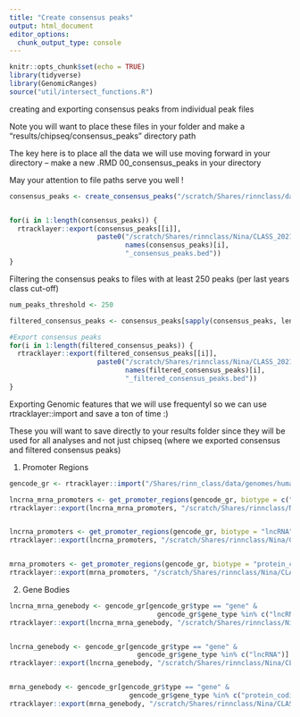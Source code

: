 ```yaml
---
title: "Create consensus peaks"
output: html_document
editor_options: 
  chunk_output_type: console
---
```


```r
knitr::opts_chunk$set(echo = TRUE)
library(tidyverse)
library(GenomicRanges)
source("util/intersect_functions.R")
```

creating and exporting consensus peaks from individual peak files

Note you will want to place these files in your folder and make a "results/chipseq/consensus_peaks" directory path

The key here is to place all the data we will use moving forward in your directory 
-- make a new .RMD 00_consensus_peaks in your directory 

May your attention to file paths serve you well !
```r
consensus_peaks <- create_consensus_peaks("/scratch/Shares/rinnclass/data/peaks")


for(i in 1:length(consensus_peaks)) {
  rtracklayer::export(consensus_peaks[[i]], 
                      paste0("/scratch/Shares/rinnclass/Nina/CLASS_2021/analysis/00_consensus_peaks/results/consensus_peaks/", 
                             names(consensus_peaks)[i], 
                             "_consensus_peaks.bed"))
}

```


Filtering the consensus peaks to files with at least 250 peaks (per last years class cut-off)
```r

num_peaks_threshold <- 250

filtered_consensus_peaks <- consensus_peaks[sapply(consensus_peaks, length) > num_peaks_threshold]

#Export consensus peaks
for(i in 1:length(filtered_consensus_peaks)) {
  rtracklayer::export(filtered_consensus_peaks[[i]], 
                      paste0("/scratch/Shares/rinnclass/Nina/CLASS_2021/analysis/00_consensus_peaks/results/filtered_consensus_peaks/", 
                             names(filtered_consensus_peaks)[i], 
                             "_filtered_consensus_peaks.bed"))
}


```


Exporting Genomic features that we will use frequentyl so we can use rtracklayer::import and save a ton of time :)

These you will want to save directly to your results folder since they will be used for all analyses and not just chipseq (where we exported consensus and filtered consensus peaks)

1) Promoter Regions
```r
gencode_gr <- rtracklayer::import("/Shares/rinn_class/data/genomes/human/gencode/v32/gencode.v32.annotation.gtf")

lncrna_mrna_promoters <- get_promoter_regions(gencode_gr, biotype = c("lncRNA", "protein_coding"))
rtracklayer::export(lncrna_mrna_promoters, "/scratch/Shares/rinnclass/Nina/CLASS_2021/analysis/00_consensus_peaks/results/gene_annotations/lncrna_mrna_promoters.gtf")


lncrna_promoters <- get_promoter_regions(gencode_gr, biotype = "lncRNA")
rtracklayer::export(lncrna_promoters, "/scratch/Shares/rinnclass/Nina/CLASS_2021/analysis/00_consensus_peaks/results/gene_annotations/lncrna_promoters.gtf")


mrna_promoters <- get_promoter_regions(gencode_gr, biotype = "protein_coding")
rtracklayer::export(mrna_promoters, "/scratch/Shares/rinnclass/Nina/CLASS_2021/analysis/00_consensus_peaks/results/gene_annotations/mrna_promoters.gtf")
```


2) Gene Bodies

```r
lncrna_mrna_genebody <- gencode_gr[gencode_gr$type == "gene" & 
                                     gencode_gr$gene_type %in% c("lncRNA", "protein_coding")]
rtracklayer::export(lncrna_mrna_genebody, "/scratch/Shares/rinnclass/Nina/CLASS_2021/analysis/00_consensus_peaks/results/gene_annotations/lncrna_mrna_genebody.gtf")


lncrna_genebody <- gencode_gr[gencode_gr$type == "gene" & 
                                gencode_gr$gene_type %in% c("lncRNA")]
rtracklayer::export(lncrna_genebody, "/scratch/Shares/rinnclass/Nina/CLASS_2021/analysis/00_consensus_peaks/results/gene_annotations/lncrna_genebody.gtf")


mrna_genebody <- gencode_gr[gencode_gr$type == "gene" & 
                              gencode_gr$gene_type %in% c("protein_coding")]
rtracklayer::export(mrna_genebody, "/scratch/Shares/rinnclass/Nina/CLASS_2021/analysis/00_consensus_peaks/results/gene_annotations/mrna_genebody.gtf")

```



